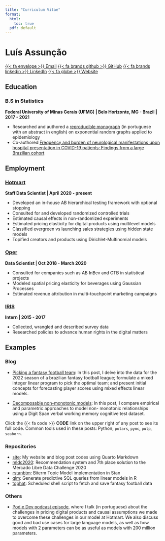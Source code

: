 ```yaml
---
title: "Curriculum Vitae"
format:
  html:
    toc: true
  pdf: default
---
```


# Luís Assunção

[{{< fa envelope >}} Email]({{< var email >}})
[{{< fa brands github >}} GitHub]({{< var github >}})
[{{< fa brands linkedin >}} LinkedIn]({{< var linkedin >}})
[{{< fa globe >}} Website]({{< var website >}})

## Education

### B.S in Statistics

**Federal University of Minas Gerais (UFMG) | Belo Horizonte, MG - Brazil | 2017
- 2021**

* Researched and authored a 
[reproducible monograph](https://github.com/assuncaolfi/monografia/blob/main/monografia.pdf)
(in portuguese with an abstract in english) on exponential random graphs applied
to epidemiology
* Co-authored [Frequency and burden of neurological manifestations upon
hospital presentation in COVID-19 patients: Findings from a large Brazilian
cohort](https://pubmed.ncbi.nlm.nih.gov/36375382/)

## Employment

### [Hotmart](https://hotmart.com/en) 

**Staff Data Scientist | April 2020 - present**  

* Developed an in-house AB hierarchical testing framework with optional stopping
* Consulted for and developed randomized controlled trials
* Estimated causal effects in non-randomized experiments
* Estimated pricing elasticity for digital products using multilevel models
* Classified evergreen vs launching sales strategies using hidden state models
* Topified creators and products using Dirichlet-Multinomial models

### [Oper](https://operdata.com.br) 

**Data Scientist | Oct 2018 - March 2020**  

* Consulted for companies such as AB InBev and GTB in statistical projects
* Modeled spatial pricing elasticity for beverages using Gaussian Processes
* Estimated revenue attribution in multi-touchpoint marketing campaigns

### [IRIS](https://irisbh.com.br/en/) 

**Intern | 2015 - 2017**

* Collected, wrangled and described survey data
* Researched policies to advance human rights in the digital matters

## Examples

### Blog

* [Picking a fantasy football team](https://assuncaolfi.github.io/site/blog/fantasy-football):
  In this post, I delve into the data for the 2022 season of a brazilian fantasy
  football league; formulate a mixed integer linear program to pick the optimal
  team; and present initial concepts for forecasting player scores using mixed
  effects linear models. 
  
* [Decomposable non-monotonic models](https://assuncaolfi.github.io/site/blog/non-monotonic):
  In this post, I compare empirical and parametric approaches to model non-
  monotonic relationships using a Digit Span verbal working memory cognitive test
  dataset.

Click the {{< fa code >}} **CODE** link on the upper right of any post to see
its full code. Common tools used in these posts: Python, `polars`, `pymc`,
`pulp`, `seaborn`.

### Repositories

* [site](https://github.com/assuncaolfi/site): My website and blog post codes
using Quarto Markdown
* [mldc2020](https://github.com/assuncaolfi/mldc2020): Recommendation system and
7th place solution to the Mercado Libre Data Challenge 2020
* [rstanbtm](https://github.com/assuncaolfi/rstanbtm): Biterm Topic Model
implementation in Stan
* [qlm](https://github.com/assuncaolfi/qlm): Generate predictive SQL queries
from linear models in R
* [tophat](https://github.com/assuncaolfi/tophat): Scheduled shell script to
fetch and save fantasy football data

### Others

* [Pod e Dev podcast episode](https://podcasts.apple.com/br/podcast/evolu%C3%A7%C3%A3o-e-perspectivas-futuras-para-intelig%C3%AAncia-artificial/id1666875166?i=1000628439729&l=en-GB),
where I talk (in portuguese) about the challenges in pricing digital products
and causal assumptions we made to overcome these challenges in our model at
Hotmart. We also discuss good and bad use cases for large language models, as
well as how models with 2 parameters can be as useful as models with 200 million
parameters.
